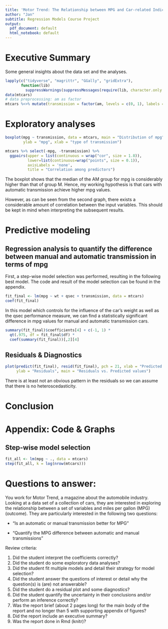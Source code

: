 ```yaml
---
title: 'Motor Trend: The Relationship between MPG and Car-related Indicators'
author: "Jan"
subtitle: Regression Models Course Project
output:
  pdf_document: default
  html_notebook: default
---
```



# Executive Summary
Some general insights about the data set and the analyses.

```r
lapply(c("tidyverse", "magrittr", "GGally", "gridExtra"), 
       function(lib) 
         suppressWarnings(suppressMessages(require(lib, character.only = T))))
data(mtcars)
# data preprocessing: am as factor
mtcars %<>% mutate(transmission = factor(am, levels = c(0, 1), labels = c(" M", " AM")))
```

# Exploratory analyses

```r
boxplot(mpg ~ transmission, data = mtcars, main = "Distribution of mpg", 
        ylab = "mpg", xlab = "type of transmission")

mtcars %>% select(-mpg, -transmission) %>% 
  ggpairs(upper = list(continuous = wrap("cor", size = 1.8)), 
          lower=list(continuous=wrap("points", size = 0.1)), 
          axisLabels = 'none',
          title = "Correlation among predictors")
```
The boxplot shows that the median of the AM group for mpg is considerably higher than that of group M. Hence, my working hypothesis is that cars with automatic transmission achieve higher mpg values.

However, as can be seen from the second graph, there exists a considerable amount of correlation between the input variables. This should be kept in mind when interpreting the subsequent results.

# Predictive modeling

## Regression analysis to quantify the difference between manual and automatic transmission in terms of mpg

First, a step-wise model selection was performed, resulting in the following best model. The code and result of the model selection can be found in the appendix.

```r
fit_final <- lm(mpg ~ wt + qsec + transmission, data = mtcars)
coef(fit_final)
```

In this model which controls for the influence of the car's weight as well as the qsec performance measure, we can find a statistically significant difference in mpg values for manual and automatic transmission cars. 

```r
summary(fit_final)$coefficients[4] + c(-1, 1) * 
  qt(.975, df = fit_final$df) * 
  coef(summary(fit_final))[,2][4]
```


## Residuals & Diagnostics
```r
plot(predict(fit_final), resid(fit_final), pch = 21, xlab = "Predicted mpg",
     ylab = "Residuals", main = "Residuals vs. Predicted values")
```

There is at least not an obvious pattern in the residuals so we can assume that there is no heteroscedasticity.

# Conclusion


# Appendix: Code & Graphs

## Step-wise model selection
```r
fit_all <- lm(mpg ~ ., data = mtcars)
step(fit_all, k = log(nrow(mtcars)))
```



# Questions to answer:
You work for Motor Trend, a magazine about the automobile industry. Looking at a data set of a collection of cars, they are interested in exploring the relationship between a set of variables and miles per gallon (MPG) (outcome). They are particularly interested in the following two questions:

- “Is an automatic or manual transmission better for MPG”

- "Quantify the MPG difference between automatic and manual transmissions"

Review criteria:

1. Did the student interpret the coefficients correctly?
2. Did the student do some exploratory data analyses?
3. Did the student fit multiple models and detail their strategy for model selection?
4. Did the student answer the questions of interest or detail why the question(s) is (are) not answerable?
5. Did the student do a residual plot and some diagnostics?
6. Did the student quantify the uncertainty in their conclusions and/or perform an inference correctly?
7. Was the report brief (about 2 pages long) for the main body of the report and no longer than 5 with supporting appendix of figures?
8. Did the report include an executive summary?
9. Was the report done in Rmd (knitr)?
